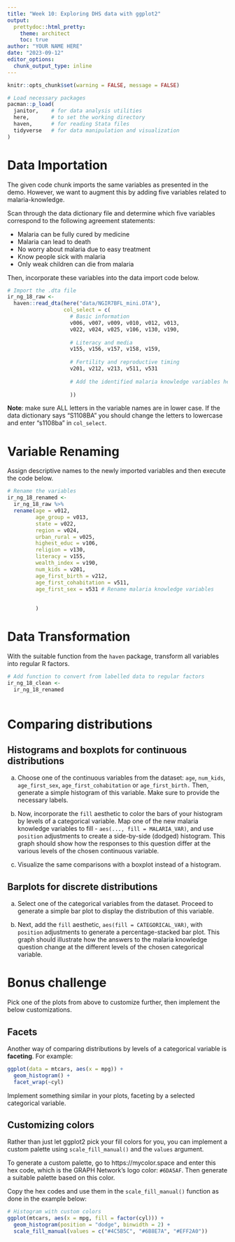 ```yaml
---
title: "Week 10: Exploring DHS data with ggplot2"
output:
  prettydoc::html_pretty:
    theme: architect
    toc: true
author: "YOUR NAME HERE"
date: "2023-09-12"
editor_options: 
  chunk_output_type: inline
---
```


```r
knitr::opts_chunk$set(warning = FALSE, message = FALSE)
```

```r
# Load necessary packages
pacman::p_load(
  janitor,    # for data analysis utilities
  here,       # to set the working directory
  haven,      # for reading Stata files
  tidyverse   # for data manipulation and visualization
)
```

# Data Importation

The given code chunk imports the same variables as presented in the demo. However, we want to augment this by adding five variables related to malaria-knowledge.

Scan through the data dictionary file and determine which five variables correspond to the following agreement statements:

-   Malaria can be fully cured by medicine
-   Malaria can lead to death
-   No worry about malaria due to easy treatment
-   Know people sick with malaria
-   Only weak children can die from malaria

Then, incorporate these variables into the data import code below.

```r
# Import the .dta file
ir_ng_18_raw <- 
  haven::read_dta(here("data/NGIR7BFL_mini.DTA"),
                  col_select = c(
                    # Basic information
                    v006, v007, v009, v010, v012, v013, 
                    v022, v024, v025, v106, v130, v190,                     
                    
                    # Literacy and media
                    v155, v156, v157, v158, v159, 
                    
                    # Fertility and reproductive timing
                    v201, v212, v213, v511, v531
                    
                    # Add the identified malaria knowledge variables here
                    
                    ))
```

**Note**: make sure ALL letters in the variable names are in lower case. If the data dictionary says "S1108BA" you should change the letters to lowercase and enter "s1108ba" in `col_select`.

# Variable Renaming

Assign descriptive names to the newly imported variables and then execute the code below.

```r
# Rename the variables
ir_ng_18_renamed <- 
  ir_ng_18_raw %>% 
  rename(age = v012,
         age_group = v013,
         state = v022,
         region = v024,
         urban_rural = v025,
         highest_educ = v106,
         religion = v130,
         literacy = v155,
         wealth_index = v190,
         num_kids = v201,
         age_first_birth = v212,
         age_first_cohabitation = v511,
         age_first_sex = v531 # Rename malaria knowledge variables
         
         
         )
```

# Data Transformation

With the suitable function from the `haven` package, transform all variables into regular R factors.

```r
# Add function to convert from labelled data to regular factors
ir_ng_18_clean <- 
  ir_ng_18_renamed 
  

```

# Comparing distributions

## Histograms and boxplots for continuous distributions

a.  Choose one of the continuous variables from the dataset: `age`, `num_kids`, `age_first_sex`, `age_first_cohabitation` or `age_first_birth.` Then, generate a simple histogram of this variable. Make sure to provide the necessary labels.

b.  Now, incorporate the `fill` aesthetic to color the bars of your histogram by levels of a categorical variable. Map one of the new malaria knowledge variables to fill - `aes(..., fill = MALARIA_VAR)`, and use `position` adjustments to create a side-by-side (dodged) histogram. This graph should show how the responses to this question differ at the various levels of the chosen continuous variable.

c. Visualize the same comparisons with a boxplot instead of a histogram.

## Barplots for discrete distributions 

a.  Select one of the categorical variables from the dataset. Proceed to generate a simple bar plot to display the distribution of this variable. 

b.  Next, add the `fill` aesthetic, `aes(fill = CATEGORICAL_VAR)`, with `position` adjustments to generate a percentage-stacked bar plot. This graph should illustrate how the answers to the malaria knowledge question change at the different levels of the chosen categorical variable.


# Bonus challenge

Pick one of the plots from above to customize further, then implement the below customizations.

## Facets 

Another way of comparing distributions by levels of a categorical variable is **faceting**. For example:

```r
ggplot(data = mtcars, aes(x = mpg)) +
  geom_histogram() +
  facet_wrap(~cyl)
```

Implement something similar in your plots, faceting by a selected categorical variable.


## Customizing colors

Rather than just let ggplot2 pick your fill colors for you, you can implement a custom palette using `scale_fill_manual()` and the `values` argument. 

To generate a custom palette, go to https://mycolor.space and enter this hex code, which is the GRAPH Network's logo color: `#6DA5AF`. Then generate a suitable palette based on this color. 

Copy the hex codes and use them in the `scale_fill_manual()` function as done in the example below:

```r
# Histogram with custom colors
ggplot(mtcars, aes(x = mpg, fill = factor(cyl))) +
  geom_histogram(position = "dodge", binwidth = 2) +
  scale_fill_manual(values = c("#4C5B5C", "#6B8E7A", "#EFF2A0")) 
```

